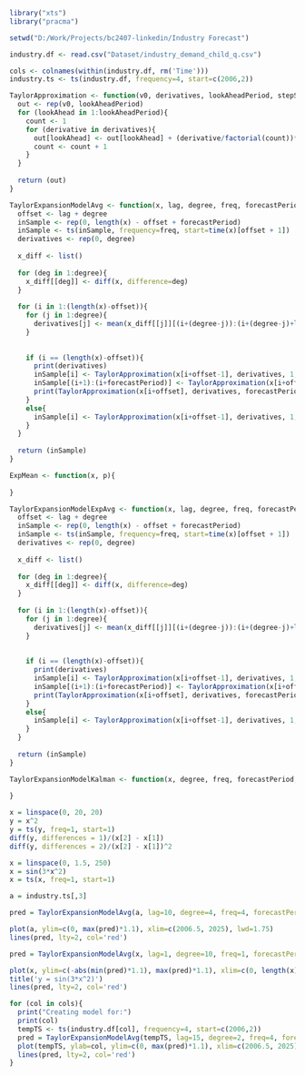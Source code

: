 ```r
library("xts")
library("pracma")

setwd("D:/Work/Projects/bc2407-linkedin/Industry Forecast")

industry.df <- read.csv("Dataset/industry_demand_child_q.csv")
```

```r
cols <- colnames(within(industry.df, rm('Time')))
industry.ts <- ts(industry.df, frequency=4, start=c(2006,2))
```

```r
TaylorApproximation <- function(v0, derivatives, lookAheadPeriod, stepSize){
  out <- rep(v0, lookAheadPeriod)
  for (lookAhead in 1:lookAheadPeriod){
    count <- 1
    for (derivative in derivatives){
      out[lookAhead] <- out[lookAhead] + (derivative/factorial(count))*((lookAhead*stepSize)^count)
      count <- count + 1
    }
  }
  
  return (out)
}
```

```r
TaylorExpansionModelAvg <- function(x, lag, degree, freq, forecastPeriod, stepSize){
  offset <- lag + degree
  inSample <- rep(0, length(x) - offset + forecastPeriod)
  inSample <- ts(inSample, frequency=freq, start=time(x)[offset + 1])
  derivatives <- rep(0, degree)
  
  x_diff <- list()
  
  for (deg in 1:degree){
    x_diff[[deg]] <- diff(x, difference=deg)
  }
  
  for (i in 1:(length(x)-offset)){
    for (j in 1:degree){
      derivatives[j] <- mean(x_diff[[j]][(i+(degree-j)):(i+(degree-j)+lag-1)])/stepSize^j
    }
    
    
    if (i == (length(x)-offset)){
      print(derivatives)
      inSample[i] <- TaylorApproximation(x[i+offset-1], derivatives, 1, stepSize)
      inSample[(i+1):(i+forecastPeriod)] <- TaylorApproximation(x[i+offset], derivatives, forecastPeriod, stepSize)
      print(TaylorApproximation(x[i+offset], derivatives, forecastPeriod, stepSize))
    }
    else{
      inSample[i] <- TaylorApproximation(x[i+offset-1], derivatives, 1, stepSize)
    }
  }
  
  return (inSample)
}
```

```r
ExpMean <- function(x, p){
  
}
```


```r
TaylorExpansionModelExpAvg <- function(x, lag, degree, freq, forecastPeriod, stepSize){
  offset <- lag + degree
  inSample <- rep(0, length(x) - offset + forecastPeriod)
  inSample <- ts(inSample, frequency=freq, start=time(x)[offset + 1])
  derivatives <- rep(0, degree)
  
  x_diff <- list()
  
  for (deg in 1:degree){
    x_diff[[deg]] <- diff(x, difference=deg)
  }
  
  for (i in 1:(length(x)-offset)){
    for (j in 1:degree){
      derivatives[j] <- mean(x_diff[[j]][(i+(degree-j)):(i+(degree-j)+lag-1)])/stepSize^j
    }
    
    
    if (i == (length(x)-offset)){
      print(derivatives)
      inSample[i] <- TaylorApproximation(x[i+offset-1], derivatives, 1, stepSize)
      inSample[(i+1):(i+forecastPeriod)] <- TaylorApproximation(x[i+offset], derivatives, forecastPeriod, stepSize)
      print(TaylorApproximation(x[i+offset], derivatives, forecastPeriod, stepSize))
    }
    else{
      inSample[i] <- TaylorApproximation(x[i+offset-1], derivatives, 1, stepSize)
    }
  }
  
  return (inSample)
}
```

```r
TaylorExpansionModelKalman <- function(x, degree, freq, forecastPeriod, stepSize){
  
}
```

```r
x = linspace(0, 20, 20)
y = x^2
y = ts(y, freq=1, start=1)
diff(y, differences = 1)/(x[2] - x[1])
diff(y, differences = 2)/(x[2] - x[1])^2

```


```r
x = linspace(0, 1.5, 250)
x = sin(3*x^2)
x = ts(x, freq=1, start=1)

a = industry.ts[,3]

pred = TaylorExpansionModelAvg(a, lag=10, degree=4, freq=4, forecastPeriod=8, stepSize=0.25)

plot(a, ylim=c(0, max(pred)*1.1), xlim=c(2006.5, 2025), lwd=1.75)
lines(pred, lty=2, col='red')

pred = TaylorExpansionModelAvg(x, lag=1, degree=10, freq=1, forecastPeriod=75, stepSize=(2.5/250))

plot(x, ylim=c(-abs(min(pred)*1.1), max(pred)*1.1), xlim=c(0, length(x)*1.25), lwd=2)
title('y = sin(3*x^2)')
lines(pred, lty=2, col='red')
```

```r
for (col in cols){
  print("Creating model for:")
  print(col)
  tempTS <- ts(industry.df[col], frequency=4, start=c(2006,2))
  pred = TaylorExpansionModelAvg(tempTS, lag=15, degree=2, freq=4, forecastPeriod=6, stepSize=0.25)
  plot(tempTS, ylab=col, ylim=c(0, max(pred)*1.1), xlim=c(2006.5, 2025))
  lines(pred, lty=2, col='red')
}
```